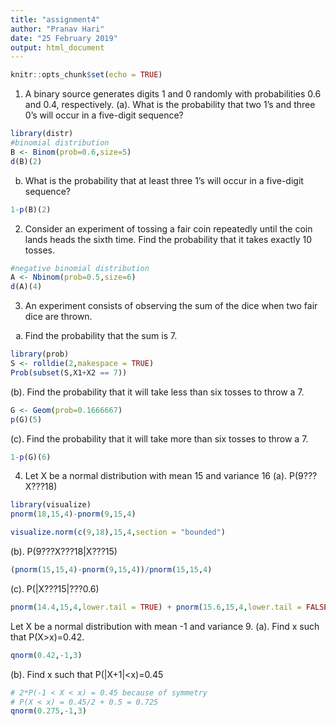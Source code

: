 ---
title: "assignment4"
author: "Pranav Hari"
date: "25 February 2019"
output: html_document
---

```{r setup, include=FALSE}
knitr::opts_chunk$set(echo = TRUE)
```
1. A binary source generates digits 1 and 0 randomly with probabilities 0.6 and 0.4, respectively.
  (a). What is the probability that two 1's and three 0's will occur in a five-digit sequence?
  
```{r}
library(distr)
#binomial distribution
B <- Binom(prob=0.6,size=5)
d(B)(2)
```
  b) What is the probability that at least three 1's will occur in a five-digit sequence?
  
```{r}
1-p(B)(2)
```
2. Consider an experiment of tossing a fair coin repeatedly until the coin lands heads the sixth time. Find the probability that it takes exactly 10 tosses.

```{r}
#negative binomial distribution 
A <- Nbinom(prob=0.5,size=6)
d(A)(4)
```
3. An experiment consists of observing the sum of the dice when two fair dice are thrown.
  a) Find the probability that the sum is 7.
  
```{r}
library(prob)
S <- rolldie(2,makespace = TRUE)
Prob(subset(S,X1+X2 == 7))
```
 (b). Find the probability that it will take less than six tosses to throw a 7.
 
```{r}
G <- Geom(prob=0.1666667)
p(G)(5)
```
 (c). Find the probability that it will take more than six tosses to throw a 7.
 
```{r}
1-p(G)(6)
```
4. Let X be a normal distribution with mean 15 and variance 16
  (a). P(9???X???18)
  
```{r}
library(visualize)
pnorm(18,15,4)-pnorm(9,15,4)

```
```{r}
visualize.norm(c(9,18),15,4,section = "bounded")
```
  (b). P(9???X???18|X???15)
  
```{r}
(pnorm(15,15,4)-pnorm(9,15,4))/pnorm(15,15,4)
```
 (c). P(|X???15|???0.6) 
 
```{r}
pnorm(14.4,15,4,lower.tail = TRUE) + pnorm(15.6,15,4,lower.tail = FALSE)
```
Let X be a normal distribution with mean -1 and variance 9.
  (a). Find x such that P(X>x)=0.42.
  
```{r}
qnorm(0.42,-1,3)
```
  (b). Find x such that P(|X+1|<x)=0.45 
  
```{r}
# 2*P(-1 < X < x) = 0.45 because of symmetry
# P(X < x) = 0.45/2 + 0.5 = 0.725
qnorm(0.275,-1,3)

```

